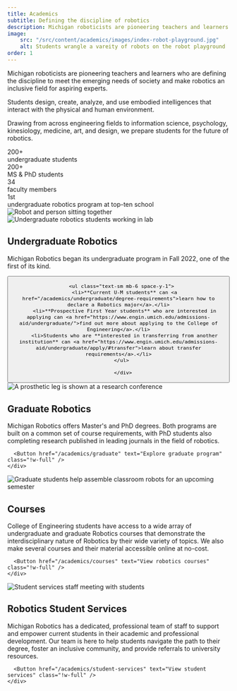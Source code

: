 ```yaml
---
title: Academics
subtitle: Defining the discipline of robotics
description: Michigan roboticists are pioneering teachers and learners who are defining the discipline to meet the emerging needs of society and make robotics an inclusive field for aspiring experts. 
image:
    src: "/src/content/academics/images/index-robot-playground.jpg"
    alt: Students wrangle a vareity of robots on the robot playground
order: 1
---
```


<div class="mb-12">
    <p class="text-xl max-w-3xl leading-relaxed">Michigan roboticists are pioneering teachers and learners who are defining the discipline to meet the emerging needs of society and make robotics an inclusive field for aspiring experts.</p>
  
  
  <div class="grid md:grid-cols-2 gap-12">
    <div>
      <p class="text-lg leading-relaxed">Students design, create, analyze, and use embodied intelligences that interact with the physical and human environment.</p>
      <p class="text-lg leading-relaxed">Drawing from across engineering fields to information science, psychology, kinesiology, medicine, art, and design, we prepare students for the future of robotics.</p>
    </div>
    <div class="relative">
      <div class="surface-secondary p-8 rounded-lg">
        <div class="grid grid-cols-2 gap-6 text-center">
          <div>
            <div class="text-3xl font-bold mb-2 text-maize">200+</div>
            <div class="text-sm">undergraduate students</div>
          </div>
          <div>
            <div class="text-3xl font-bold text-maize mb-2">200+</div>
            <div class="text-sm">MS & PhD students</div>
          </div>
          <div>
            <div class="text-3xl font-bold text-maize mb-2">34</div>
            <div class="text-sm">faculty members</div>
          </div>
          <div>
            <div class="text-3xl font-bold text-maize mb-2">1st</div>
            <div class="text-sm">undergraduate robotics program at top-ten school</div>
          </div>
        </div>
      </div>
      <img 
        src="/illustrations/sittim.png" 
        alt="Robot and person sitting together"
        class="absolute -top-23 right-17 md:right-4 w-32 h-auto z-10 pointer-events-none"
      />
    </div>
  </div>
</div>
<div class="grid grid-cols-1 md:grid-cols-2 gap-8 mb-8">
  <div class="group card-base surface surface-border">
    <div class="relative">
      <Image 
        src={undergrad} 
        alt="Undergraduate robotics students working in lab"
        class="w-full h-60 object-cover image-hover rounded-t-sm not-prose"
      />
    </div>
    <div class="pt-0 p-6">
      <h2 class="text-xl font-bold mb-4">Undergraduate Robotics</h2>
      <p class="mb-4">Michigan Robotics began its undergraduate program in Fall 2022, one of the first of its kind.</p>
       <Button href="/academics/undergraduate" text="Explore undergraduate program" class="!w-full" />
  
      <ul class="text-sm mb-6 space-y-1">
        <li>**Current U-M students** can <a href="/academics/undergraduate/degree-requirements">learn how to declare a Robotics major</a>.</li>
        <li>**Prospective First Year students** who are interested in applying can <a href="https://www.engin.umich.edu/admissions-aid/undergraduate/">find out more about applying to the College of Engineering</a>.</li>
        <li>Students who are **interested in transferring from another institution** can <a href="https://www.engin.umich.edu/admissions-aid/undergraduate/apply/#transfer">learn about transfer requirements</a>.</li>
      </ul>

       </div>
  </div>

  <div class="group card-base surface surface-border">
    <div class="relative">
      <Image 
        src={grad}
        alt="A prosthetic leg is shown at a research conference"
        class="w-full h-60 object-cover image-hover rounded-t-sm not-prose"
      />
    </div>
    <div class="pt-0 p-6">
      <h2 class="text-xl font-bold mb-4">Graduate Robotics</h2>
      <p class="mb-6">Michigan Robotics offers Master's and PhD degrees. Both programs are built on a common set of course requirements, with PhD students also completing research published in leading journals in the field of robotics.</p>

      <Button href="/academics/graduate" text="Explore graduate program" class="!w-full" />
    </div>
  </div>

  <div class="group card-base surface surface-border">
    <div class="relative">
      <Image 
        src={courses}
        alt="Graduate students help assemble classroom robots for an upcoming semester"
        class="w-full h-60 object-cover image-hover rounded-t-sm not-prose"
      />
    </div>
    <div class="pt-0 p-6">
      <h2 class="text-xl font-bold mb-4">Courses</h2>
      <p class="mb-6">College of Engineering students have access to a wide array of undergraduate and graduate Robotics courses that demonstrate the interdisciplinary nature of Robotics by their wide variety of topics. We also make several courses and their material accessible online at no-cost.</p>
      
      <Button href="/academics/courses" text="View robotics courses" class="!w-full" />
    </div>
  </div>

  <div class="group card-base surface surface-border">
    <div class="relative">
      <Image 
        src={studentServices} 
        alt="Student services staff meeting with students"
        class="w-full h-60 object-cover object-[0_33%] image-hover rounded-t-sm not-prose"
      />
    </div>
    <div class="pt-0 p-6">
      <h2 class="text-xl font-bold mb-4">Robotics Student Services</h2>
      <p class="mb-6">Michigan Robotics has a dedicated, professional team of staff to support and empower current students in their academic and professional development. Our team is here to help students navigate the path to their degree, foster an inclusive community, and provide referrals to university resources.</p>

      <Button href="/academics/student-services" text="View student services" class="!w-full" />
    </div>
  </div>
</div>
